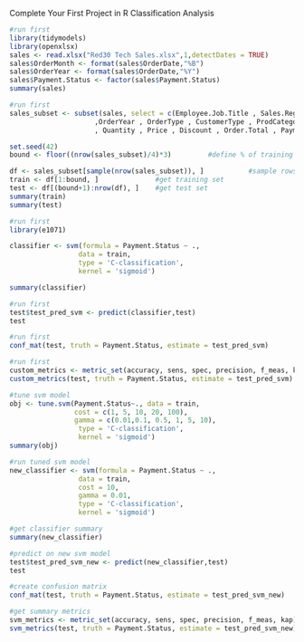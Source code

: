 Complete Your First Project in R
Classification Analysis

```{r}
#run first
library(tidymodels)
library(openxlsx)
sales <- read.xlsx("Red30 Tech Sales.xlsx",1,detectDates = TRUE)
sales$OrderMonth <- format(sales$OrderDate,"%B")
sales$OrderYear <- format(sales$OrderDate,"%Y")
sales$Payment.Status <- factor(sales$Payment.Status)
summary(sales)
```


```{r}
#run first
sales_subset <- subset(sales, select = c(Employee.Job.Title , Sales.Region , OrderMonth
                     ,OrderYear , OrderType , CustomerType , ProdCategory
                     , Quantity , Price , Discount , Order.Total , Payment.Plan, Payment.Status))

set.seed(42)
bound <- floor((nrow(sales_subset)/4)*3)         #define % of training and test set

df <- sales_subset[sample(nrow(sales_subset)), ]           #sample rows 
train <- df[1:bound, ]              #get training set
test <- df[(bound+1):nrow(df), ]    #get test set
summary(train)
summary(test)
```

```{r}
#run first
library(e1071)

classifier <- svm(formula = Payment.Status ~ ., 
                 data = train, 
                 type = 'C-classification', 
                 kernel = 'sigmoid') 

summary(classifier)
```


```{r}
#run first
test$test_pred_svm <- predict(classifier,test)
test 
```

```{r}
#run first
conf_mat(test, truth = Payment.Status, estimate = test_pred_svm)
```

```{r}
#run first
custom_metrics <- metric_set(accuracy, sens, spec, precision, f_meas, kap)
custom_metrics(test, truth = Payment.Status, estimate = test_pred_svm)
```

```{r}
#tune svm model
obj <- tune.svm(Payment.Status~., data = train,
                cost = c(1, 5, 10, 20, 100),
                gamma = c(0.01,0.1, 0.5, 1, 5, 10),
                 type = 'C-classification', 
                 kernel = 'sigmoid')
summary(obj)
```


```{r}
#run tuned svm model
new_classifier <- svm(formula = Payment.Status ~ ., 
                 data = train, 
                 cost = 10,
                 gamma = 0.01,
                 type = 'C-classification', 
                 kernel = 'sigmoid') 
```

```{r}
#get classifier summary
summary(new_classifier)
```

```{r}
#predict on new svm model
test$test_pred_svm_new <- predict(new_classifier,test)
test 
```

```{r}
#create confusion matrix
conf_mat(test, truth = Payment.Status, estimate = test_pred_svm_new)
```

```{r}
#get summary metrics
svm_metrics <- metric_set(accuracy, sens, spec, precision, f_meas, kap)
svm_metrics(test, truth = Payment.Status, estimate = test_pred_svm_new)
```


